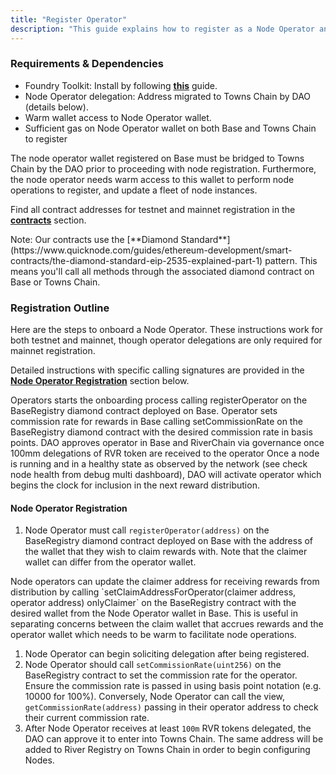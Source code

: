 ```yaml
---
title: "Register Operator"
description: "This guide explains how to register as a Node Operator and begin onboarding nodes. We'll use Testnet as an example, though the same process applies to Mainnet with different contract addresses and RPC URLs for Towns Chain."
---
```


### Requirements & Dependencies

- Foundry Toolkit: Install by following [**this**](https://book.getfoundry.sh/getting-started/installation) guide.
- Node Operator delegation: Address migrated to Towns Chain by DAO (details below).
- Warm wallet access to Node Operator wallet.
- Sufficient gas on Node Operator wallet on both Base and Towns Chain to register

<Note>
  The node operator wallet registered on Base must be bridged to Towns Chain by the DAO prior to proceeding with node registration. Furthermore, the node operator needs warm access to this wallet to perform node operations to register, and update a fleet of node instances.
</Note>

Find all contract addresses for testnet and mainnet registration in the [**contracts**](https://docs.towns.com/run/contracts) section.

<Note>
  Note: Our contracts use the [**Diamond Standard**](https://www.quicknode.com/guides/ethereum-development/smart-contracts/the-diamond-standard-eip-2535-explained-part-1) pattern. This means you'll call all methods through the associated diamond contract on Base or Towns Chain.
</Note>

### Registration Outline

Here are the steps to onboard a Node Operator. These instructions work for both testnet and mainnet, though operator delegations are only required for mainnet registration.

Detailed instructions with specific calling signatures are provided in the [**Node Operator Registration**](https://docs.towns.com/run/node-operator/register-towns-operator#node-operator-registration) section below.

<Steps>
  <Step title="Register Node Operator in Base">
    Operators starts the onboarding process calling registerOperator on the BaseRegistry diamond contract deployed on Base.
  </Step>
  
  <Step title="Set Commission Rate in Base">
    Operator sets commission rate for rewards in Base calling setCommissionRate on the BaseRegistry diamond contract with the desired commission rate in basis points.
  </Step>
  
  <Step title="DAO approves operator">
    DAO approves operator in Base and RiverChain via governance once 100mm delegations of RVR token are received to the operator
  </Step>
  
  <Step title="DAO activates operator to start reward clock">
    Once a node is running and in a healthy state as observed by the network (see check node health from debug multi dashboard), DAO will activate operator which begins the clock for inclusion in the next reward distribution.
  </Step>
</Steps>

#### Node Operator Registration

1. Node Operator must call `registerOperator(address)` on the BaseRegistry diamond contract deployed
   on Base with the address of the wallet that they wish to claim rewards with. Note that the claimer wallet can differ from the operator wallet.

<Info>
  Node operators can update the claimer address for receiving rewards from distribution by calling `setClaimAddressForOperator(claimer address, operator address) onlyClaimer` on the BaseRegistry contract with the desired wallet from the Node Operator wallet in Base. This is useful in separating concerns between the claim wallet that accrues rewards and the operator wallet which needs to be warm to facilitate node operations.
</Info>

1. Node Operator can begin soliciting delegation after
   being registered.
2. Node Operator should call `setCommissionRate(uint256)` on the BaseRegistry contract to set the commission rate for the operator. Ensure the commission rate is passed in using basis point notation (e.g. 10000 for 100%). Conversely, Node Operator can call the view, `getCommissionRate(address)` passing in their operator address to check their current commission rate.
3. After Node Operator receives at least `100m` RVR tokens delegated,
   the DAO can approve it to enter into Towns Chain. The same address will be added
   to River Registry on Towns Chain in order to begin configuring Nodes.